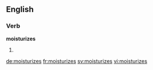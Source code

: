 ==English==

===Verb===
'''moisturizes'''

# {{en-third-person singular of|moisturize}}

[[de:moisturizes]]
[[fr:moisturizes]]
[[sv:moisturizes]]
[[vi:moisturizes]]